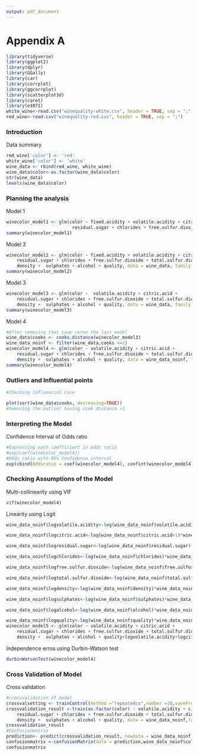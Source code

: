 ```yaml
---
output: pdf_document
---
```

# Appendix A

```r
library(tidyverse)
library(ggplot2)
library(dplyr)
library(GGally)
library(car)
library(corrplot)
library(ggcorrplot)
library(scatterplot3d)
library(caret)
library(e1071)
white_wine<-read.csv("winequality-white.csv", header = TRUE, sep = ";")
red_wine<-read.csv("winequality-red.csv", header = TRUE, sep = ";")
```

### Introduction

Data summary

```r
red_wine['color'] <- 'red'
white_wine['color'] <- 'white'
wine_data <- rbind(red_wine, white_wine)
wine_data$color<-as.factor(wine_data$color)
str(wine_data)
levels(wine_data$color)
```

### Planning the analysis

Model 1

```r
winecolor_model1 <- glm(color ~ fixed.acidity + volatile.acidity + citric.acid +
                         residual.sugar + chlorides + free.sulfur.dioxide + total.sulfur.dioxide + density + pH + sulphates + alcohol + quality, data = wine_data, family = binomial())
summary(winecolor_model1)
```

Model 2

```r
winecolor_model2 <- glm(color ~ fixed.acidity + volatile.acidity + citric.acid +
    residual.sugar + chlorides + free.sulfur.dioxide + total.sulfur.dioxide + 
    density +  sulphates + alcohol + quality, data = wine_data, family = binomial())
summary(winecolor_model2)
```

Model 3
```r
winecolor_model3 <- glm(color ~  volatile.acidity + citric.acid + 
    residual.sugar + chlorides + free.sulfur.dioxide + total.sulfur.dioxide + 
    density +  sulphates + alcohol + quality, data = wine_data, family = binomial())
summary(winecolor_model3)
```

Model 4

```r
#After removing that case rerun the last model
wine_data$cooks <- cooks.distance(winecolor_model3)
wine_data_noinf <- filter(wine_data,cooks <=1)
winecolor_model4 <- glm(color ~ volatile.acidity + citric.acid + 
    residual.sugar + chlorides + free.sulfur.dioxide + total.sulfur.dioxide + 
    density +  sulphates + alcohol + quality, data = wine_data_noinf, family = binomial())
summary(winecolor_model4)
```

### Outliers and Influential points

```r
#Checking influencial Case

plot(sort(wine_data$cooks, decreasing=TRUE))
#Removing the outlier having cook distance >1

```

### Interpreting the Model

Confidence Interval of Odds ratio

```r
#Expressing each coefficient in odds ratio
#exp(coef(winecolor_model4))
#Odds ratio with 95% Confidence interval
exp(cbind(Oddsratio = coef(winecolor_model4), confint(winecolor_model4)))
```

### Checking Assumptions of the Model

Multi-collinearity using VIF

```r
vif(winecolor_model4)
```

Linearity using Logit

```r
wine_data_noinf$logvolatile.acidity<-log(wine_data_noinf$volatile.acidity)*wine_data_noinf$volatile.acidity

wine_data_noinf$logcitric.acid<-log(wine_data_noinf$citric.acid+1)*wine_data_noinf$citric.acid

wine_data_noinf$logresidual.sugar<-log(wine_data_noinf$residual.sugar)*wine_data_noinf$residual.sugar

wine_data_noinf$logchlorides<-log(wine_data_noinf$chlorides)*wine_data_noinf$chlorides

wine_data_noinf$logfree.sulfur.dioxide<-log(wine_data_noinf$free.sulfur.dioxide)*wine_data_noinf$free.sulfur.dioxide

wine_data_noinf$logtotal.sulfur.dioxide<-log(wine_data_noinf$total.sulfur.dioxide)*wine_data_noinf$total.sulfur.dioxide

wine_data_noinf$logdensity<-log(wine_data_noinf$density)*wine_data_noinf$density

wine_data_noinf$logsulphates<-log(wine_data_noinf$sulphates)*wine_data_noinf$sulphates

wine_data_noinf$logalcohol<-log(wine_data_noinf$alcohol)*wine_data_noinf$alcohol

wine_data_noinf$logquality<-log(wine_data_noinf$quality)*wine_data_noinf$quality
winecolor_model5 <- glm(color ~ volatile.acidity + citric.acid + 
    residual.sugar + chlorides + free.sulfur.dioxide + total.sulfur.dioxide + 
    density +  sulphates + alcohol + quality+logvolatile.acidity+logcitric.acid+logresidual.sugar+logchlorides+logfree.sulfur.dioxide+logtotal.sulfur.dioxide+logdensity+logsulphates+logalcohol, data = wine_data_noinf, family = binomial())
```

Independence erros using Durbin-Watson test

```r
durbinWatsonTest(winecolor_model4)
```

### Cross Validation of Model

Cross validation
```r
#crossvalidation of model
crossvalsetting <- trainControl(method ="repeatedcv",number =10,savePredictions =  TRUE)
crossvalidation_result <-train(as.factor(color) ~ volatile.acidity + citric.acid + 
    residual.sugar + chlorides + free.sulfur.dioxide + total.sulfur.dioxide + 
    density +  sulphates + alcohol + quality, data = wine_data_noinf,family ="binomial", method ="glm",trControl= crossvalsetting)
crossvalidation_result
#Confusionmatrix
prediction<- predict(crossvalidation_result, newdata = wine_data_noinf )
confusionmatrix <-confusionMatrix(data = prediction,wine_data_noinf$color)
confusionmatrix

```